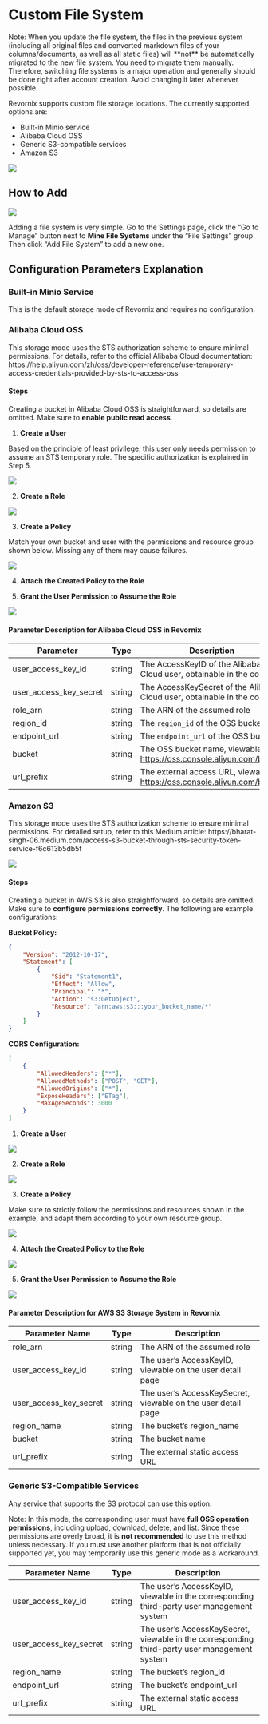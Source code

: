 
# Custom File System

<Callout type='warning'>
	Note: When you update the file system, the files in the previous system (including all original files and converted markdown files of your columns/documents, as well as all static files) will **not** be automatically migrated to the new file system. You need to migrate them manually. Therefore, switching file systems is a major operation and generally should be done right after account creation. Avoid changing it later whenever possible.
</Callout>

Revornix supports custom file storage locations. The currently supported options are:

- Built-in Minio service
- Alibaba Cloud OSS
- Generic S3-compatible services
- Amazon S3

![](https://qingyon-revornix-public.oss-cn-beijing.aliyuncs.com/images/20251010135024210.png)

## How to Add

![](https://qingyon-revornix-public.oss-cn-beijing.aliyuncs.com/images/20251010135024211.png)

Adding a file system is very simple. Go to the Settings page, click the “Go to Manage” button next to **Mine File Systems** under the “File Settings” group. Then click “Add File System” to add a new one.

## Configuration Parameters Explanation

### Built-in Minio Service

This is the default storage mode of Revornix and requires no configuration.

### Alibaba Cloud OSS

<Callout>
	This storage mode uses the STS authorization scheme to ensure minimal permissions. For details, refer to the official Alibaba Cloud documentation: https://help.aliyun.com/zh/oss/developer-reference/use-temporary-access-credentials-provided-by-sts-to-access-oss
</Callout>

#### Steps

Creating a bucket in Alibaba Cloud OSS is straightforward, so details are omitted. Make sure to **enable public read access**.

1. **Create a User**

Based on the principle of least privilege, this user only needs permission to assume an STS temporary role. The specific authorization is explained in Step 5.

![](https://qingyon-revornix-public.oss-cn-beijing.aliyuncs.com/images/20251010171438412.png)

2. **Create a Role**

![](https://qingyon-revornix-public.oss-cn-beijing.aliyuncs.com/images/20251010171631703.png)

3. **Create a Policy**

Match your own bucket and user with the permissions and resource group shown below. Missing any of them may cause failures.

![](https://qingyon-revornix-public.oss-cn-beijing.aliyuncs.com/images/20251010171754815.png)

4. **Attach the Created Policy to the Role**

5. **Grant the User Permission to Assume the Role**

![](https://qingyon-revornix-public.oss-cn-beijing.aliyuncs.com/images/20251010171906040.png)

#### Parameter Description for Alibaba Cloud OSS in Revornix

| Parameter              | Type   | Description                                                                 |
| ---------------------- | ------ | --------------------------------------------------------------------------- |
| user_access_key_id     | string | The AccessKeyID of the Alibaba Cloud user, obtainable in the console        |
| user_access_key_secret | string | The AccessKeySecret of the Alibaba Cloud user, obtainable in the console    |
| role_arn               | string | The ARN of the assumed role                                                 |
| region_id              | string | The `region_id` of the OSS bucket                                           |
| endpoint_url           | string | The `endpoint_url` of the OSS bucket                                        |
| bucket                 | string | The OSS bucket name, viewable in https://oss.console.aliyun.com/bucket      |
| url_prefix             | string | The external access URL, viewable in https://oss.console.aliyun.com/bucket  |

### Amazon S3

<Callout>
	This storage mode uses the STS authorization scheme to ensure minimal permissions. For detailed setup, refer to this Medium article: https://bharat-singh-06.medium.com/access-s3-bucket-through-sts-security-token-service-f6c613b5db5f
</Callout>

![](https://qingyon-revornix-public.oss-cn-beijing.aliyuncs.com/images/20251010212621095.png)

#### Steps

Creating a bucket in AWS S3 is also straightforward, so details are omitted. Make sure to **configure permissions correctly**. The following are example configurations:

**Bucket Policy:**

```json
{
	"Version": "2012-10-17",
	"Statement": [
		{
			"Sid": "Statement1",
			"Effect": "Allow",
			"Principal": "*",
			"Action": "s3:GetObject",
			"Resource": "arn:aws:s3:::your_bucket_name/*"
		}
	]
}
```

**CORS Configuration:**

```json
[
	{
		"AllowedHeaders": ["*"],
		"AllowedMethods": ["POST", "GET"],
		"AllowedOrigins": ["*"],
		"ExposeHeaders": ["ETag"],
		"MaxAgeSeconds": 3000
	}
]
```

1. **Create a User**

![](https://qingyon-revornix-public.oss-cn-beijing.aliyuncs.com/images/20251010212902951.png)

2. **Create a Role**

![](https://qingyon-revornix-public.oss-cn-beijing.aliyuncs.com/images/20251010212955359.png)

3. **Create a Policy**

Make sure to strictly follow the permissions and resources shown in the example, and adapt them according to your own resource group.

![](https://qingyon-revornix-public.oss-cn-beijing.aliyuncs.com/images/20251010213045318.png)

4. **Attach the Created Policy to the Role**

![](https://qingyon-revornix-public.oss-cn-beijing.aliyuncs.com/images/20251010213309793.png)

5. **Grant the User Permission to Assume the Role**

![](https://qingyon-revornix-public.oss-cn-beijing.aliyuncs.com/images/20251010213221173.png)

#### Parameter Description for AWS S3 Storage System in Revornix

| Parameter Name          | Type   | Description                                   |
| ------------------------ | ------ | --------------------------------------------- |
| role_arn                 | string | The ARN of the assumed role                   |
| user_access_key_id       | string | The user’s AccessKeyID, viewable on the user detail page |
| user_access_key_secret   | string | The user’s AccessKeySecret, viewable on the user detail page |
| region_name              | string | The bucket’s region_name                      |
| bucket                   | string | The bucket name                               |
| url_prefix               | string | The external static access URL                |

### Generic S3-Compatible Services

Any service that supports the S3 protocol can use this option.

Note: In this mode, the corresponding user must have **full OSS operation permissions**, including upload, download, delete, and list. Since these permissions are overly broad, it is **not recommended** to use this method unless necessary. If you must use another platform that is not officially supported yet, you may temporarily use this generic mode as a workaround.

| Parameter Name          | Type   | Description                                          |
| ------------------------ | ------ | ---------------------------------------------------- |
| user_access_key_id       | string | The user’s AccessKeyID, viewable in the corresponding third-party user management system |
| user_access_key_secret   | string | The user’s AccessKeySecret, viewable in the corresponding third-party user management system |
| region_name              | string | The bucket’s region_id                               |
| endpoint_url             | string | The bucket’s endpoint_url                            |
| url_prefix               | string | The external static access URL                       |
